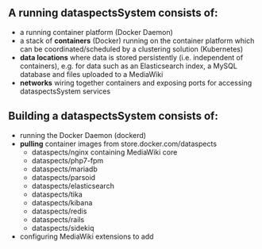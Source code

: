 {{Concept
|HasEntityTitle=dataspectsSystem Containerized Setup
}}

== A running dataspectsSystem consists of: ==

* a running container platform (Docker Daemon)
* a stack of '''containers''' (Docker) running on the container platform which can be coordinated/scheduled by a clustering solution (Kubernetes)
* '''data locations''' where data is stored persistently (i.e. independent of containers), e.g. for data such as an Elasticsearch index, a MySQL database and files uploaded to a MediaWiki
* '''networks''' wiring together containers and exposing ports for accessing dataspectsSystem services

== Building a dataspectsSystem consists of: ==

* running the Docker Daemon (dockerd)
* '''pulling''' container images from store.docker.com/dataspects
** dataspects/nginx containing MediaWiki core
** dataspects/php7-fpm
** dataspects/mariadb
** dataspects/parsoid
** dataspects/elasticsearch
** dataspects/tika
** dataspects/kibana
** dataspects/redis
** dataspects/rails
** dataspects/sidekiq
* configuring MediaWiki extensions to add
